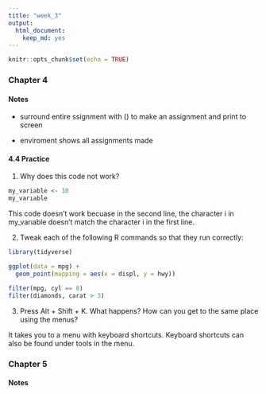 ```yaml
---
title: "week_3"
output: 
  html_document: 
    keep_md: yes
---
```


```r
knitr::opts_chunk$set(echo = TRUE)
```

### Chapter 4

#### Notes

 - surround entire ssignment with () to make an assignment and print to screen
 
 - enviroment shows all assignments made

#### 4.4 Practice

 1. Why does this code not work?
 
```r
my_variable <- 10
my_varıable
```

This code doesn't work becuase in the second line, the character i in my_varıable doesn't match the character i in the first line. 

 2. Tweak each of the following R commands so that they run correctly:
 
```r
library(tidyverse)

ggplot(data = mpg) + 
  geom_point(mapping = aes(x = displ, y = hwy))

filter(mpg, cyl == 8)
filter(diamonds, carat > 3)
```

 3. Press Alt + Shift + K. What happens? How can you get to the same place using the menus?

It takes you to a menu with keyboard shortcuts. Keyboard shortcuts can also be found under tools in the menu. 

### Chapter 5

#### Notes 

